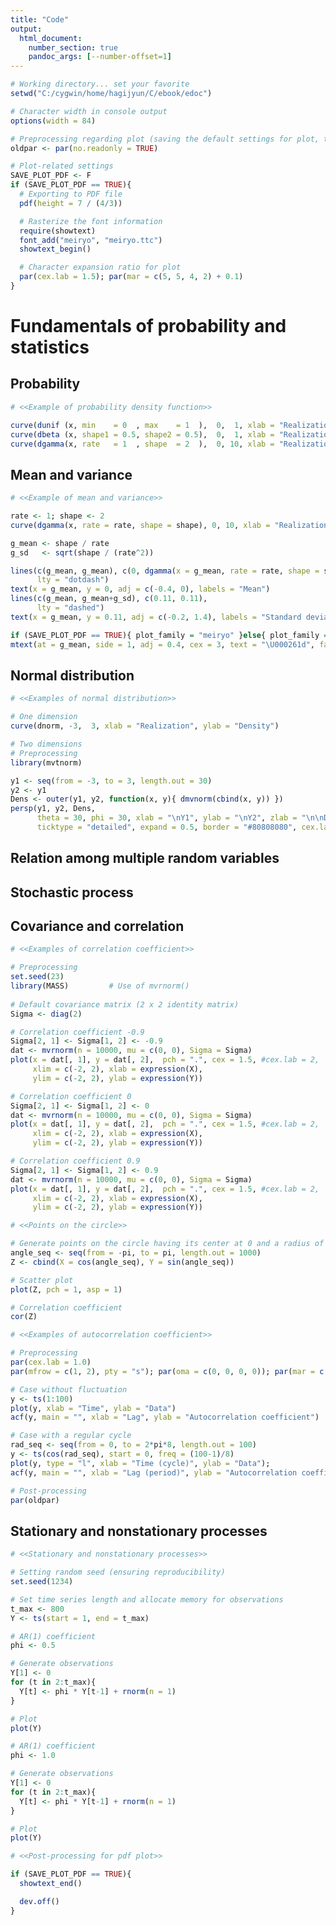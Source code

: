 ```yaml
---
title: "Code"
output:
  html_document:
    number_section: true
    pandoc_args: [--number-offset=1]
---
```



```r
# Working directory... set your favorite
setwd("C:/cygwin/home/hagijyun/C/ebook/edoc")

# Character width in console output
options(width = 84)

# Preprocessing regarding plot (saving the default settings for plot, then changing them)
oldpar <- par(no.readonly = TRUE)

# Plot-related settings
SAVE_PLOT_PDF <- F
if (SAVE_PLOT_PDF == TRUE){
  # Exporting to PDF file
  pdf(height = 7 / (4/3))

  # Rasterize the font information
  require(showtext)
  font_add("meiryo", "meiryo.ttc")
  showtext_begin()

  # Character expansion ratio for plot
  par(cex.lab = 1.5); par(mar = c(5, 5, 4, 2) + 0.1)
}
```



# Fundamentals of probability and statistics


## Probability

```r
# <<Example of probability density function>>

curve(dunif (x, min    = 0  , max    = 1  ),  0,  1, xlab = "Realization", ylab = "Density")
curve(dbeta (x, shape1 = 0.5, shape2 = 0.5),  0,  1, xlab = "Realization", ylab = "Density")
curve(dgamma(x, rate   = 1  , shape  = 2  ),  0, 10, xlab = "Realization", ylab = "Density")
```


## Mean and variance

```r
# <<Example of mean and variance>>

rate <- 1; shape <- 2
curve(dgamma(x, rate = rate, shape = shape), 0, 10, xlab = "Realization", ylab = "Density")

g_mean <- shape / rate
g_sd   <- sqrt(shape / (rate^2))

lines(c(g_mean, g_mean), c(0, dgamma(x = g_mean, rate = rate, shape = shape)),
      lty = "dotdash")
text(x = g_mean, y = 0, adj = c(-0.4, 0), labels = "Mean")
lines(c(g_mean, g_mean+g_sd), c(0.11, 0.11),
      lty = "dashed")
text(x = g_mean, y = 0.11, adj = c(-0.2, 1.4), labels = "Standard deviation")

if (SAVE_PLOT_PDF == TRUE){ plot_family = "meiryo" }else{ plot_family = "" }
mtext(at = g_mean, side = 1, adj = 0.4, cex = 3, text = "\U000261d", family = plot_family)
```


## Normal distribution

```r
# <<Examples of normal distribution>>

# One dimension
curve(dnorm, -3,  3, xlab = "Realization", ylab = "Density")

# Two dimensions
# Preprocessing
library(mvtnorm)

y1 <- seq(from = -3, to = 3, length.out = 30)
y2 <- y1
Dens <- outer(y1, y2, function(x, y){ dmvnorm(cbind(x, y)) })
persp(y1, y2, Dens,
      theta = 30, phi = 30, xlab = "\nY1", ylab = "\nY2", zlab = "\n\nDensity",
      ticktype = "detailed", expand = 0.5, border = "#80808080", cex.lab = 1.0)
```


## Relation among multiple random variables

## Stochastic process

## Covariance and correlation

```r
# <<Examples of correlation coefficient>>

# Preprocessing
set.seed(23)
library(MASS)         # Use of mvrnorm()
  
# Default covariance matrix (2 x 2 identity matrix)
Sigma <- diag(2)

# Correlation coefficient -0.9
Sigma[2, 1] <- Sigma[1, 2] <- -0.9
dat <- mvrnorm(n = 10000, mu = c(0, 0), Sigma = Sigma)
plot(x = dat[, 1], y = dat[, 2],  pch = ".", cex = 1.5, #cex.lab = 2,
     xlim = c(-2, 2), xlab = expression(X),
     ylim = c(-2, 2), ylab = expression(Y))

# Correlation coefficient 0
Sigma[2, 1] <- Sigma[1, 2] <- 0
dat <- mvrnorm(n = 10000, mu = c(0, 0), Sigma = Sigma)
plot(x = dat[, 1], y = dat[, 2],  pch = ".", cex = 1.5, #cex.lab = 2,
     xlim = c(-2, 2), xlab = expression(X),
     ylim = c(-2, 2), ylab = expression(Y))

# Correlation coefficient 0.9
Sigma[2, 1] <- Sigma[1, 2] <- 0.9
dat <- mvrnorm(n = 10000, mu = c(0, 0), Sigma = Sigma)
plot(x = dat[, 1], y = dat[, 2],  pch = ".", cex = 1.5, #cex.lab = 2,
     xlim = c(-2, 2), xlab = expression(X),
     ylim = c(-2, 2), ylab = expression(Y))
```



```r
# <<Points on the circle>>

# Generate points on the circle having its center at 0 and a radius of 1 as two dependent variables
angle_seq <- seq(from = -pi, to = pi, length.out = 1000)
Z <- cbind(X = cos(angle_seq), Y = sin(angle_seq))

# Scatter plot
plot(Z, pch = 1, asp = 1)

# Correlation coefficient
cor(Z)
```



```r
# <<Examples of autocorrelation coefficient>>

# Preprocessing
par(cex.lab = 1.0)
par(mfrow = c(1, 2), pty = "s"); par(oma = c(0, 0, 0, 0)); par(mar = c(4, 4, 1, 2))

# Case without fluctuation
y <- ts(1:100)
plot(y, xlab = "Time", ylab = "Data")
acf(y, main = "", xlab = "Lag", ylab = "Autocorrelation coefficient")

# Case with a regular cycle
rad_seq <- seq(from = 0, to = 2*pi*8, length.out = 100)
y <- ts(cos(rad_seq), start = 0, freq = (100-1)/8)
plot(y, type = "l", xlab = "Time (cycle)", ylab = "Data");
acf(y, main = "", xlab = "Lag (period)", ylab = "Autocorrelation coefficient")

# Post-processing
par(oldpar)
```


## Stationary and nonstationary processes

```r
# <<Stationary and nonstationary processes>>

# Setting random seed (ensuring reproducibility)
set.seed(1234)

# Set time series length and allocate memory for observations
t_max <- 800
Y <- ts(start = 1, end = t_max)

# AR(1) coefficient
phi <- 0.5

# Generate observations
Y[1] <- 0
for (t in 2:t_max){
  Y[t] <- phi * Y[t-1] + rnorm(n = 1)
}

# Plot
plot(Y)

# AR(1) coefficient
phi <- 1.0

# Generate observations
Y[1] <- 0
for (t in 2:t_max){
  Y[t] <- phi * Y[t-1] + rnorm(n = 1)
}

# Plot
plot(Y)
```











```r
# <<Post-processing for pdf plot>>

if (SAVE_PLOT_PDF == TRUE){
  showtext_end()

  dev.off()
}
```
